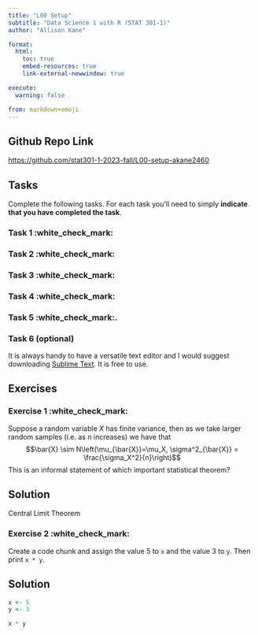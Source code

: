 ```yaml
---
title: "L00 Setup"
subtitle: "Data Science 1 with R (STAT 301-1)"
author: "Allison Kane"

format:
  html:
    toc: true
    embed-resources: true
    link-external-newwindow: true

execute:
  warning: false

from: markdown+emoji 
---
```


## Github Repo Link

<https://github.com/stat301-1-2023-fall/L00-setup-akane2460>

## Tasks

Complete the following tasks. For each task you'll need to simply **indicate that you have completed the task**.

### Task 1 :white_check_mark:

### Task 2 :white_check_mark:

### Task 3 :white_check_mark:

### Task 4 :white_check_mark:

### Task 5 :white_check_mark:.

### Task 6 (optional)

It is always handy to have a versatile text editor and I would suggest downloading [Sublime Text](https://www.sublimetext.com/). It is free to use.

## Exercises

### Exercise 1 :white_check_mark:

Suppose a random variable $X$ has finite variance, then as we take larger random samples (i.e. as $n$ increases) we have that $$\bar{X} \sim N\left(\mu_{\bar{X}}=\mu_X, \sigma^2_{\bar{X}} = \frac{\sigma_X^2}{n}\right)$$ This is an informal statement of which important statistical theorem?

::: {.callout-tip icon="false"}
## Solution

Central Limit Theorem

:::


### Exercise 2 :white_check_mark:

Create a code chunk and assign the value 5 to `x` and the value 3 to `y`. Then print `x * y`.

::: {.callout-tip icon="false"}
## Solution

```r

x <- 5
y <- 3

x * y

```


:::


